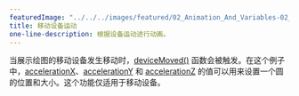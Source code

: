 ---
featuredImage: "../../../images/featured/02_Animation_And_Variables-02_Mobile_Device_Movement-thumbnail.jpg"
title: 移动设备运动
one-line-description: 根据设备运动进行动画。
---

当展示绘图的移动设备发生移动时，<a href="https://p5js.org/reference/#/p5/deviceMoved" target="_blank">deviceMoved()</a> 函数会被触发。在这个例子中，<a href="https://p5js.org/reference/#/p5/accelerationX" target="_blank">accelerationX</a>、<a href="https://p5js.org/reference/#/p5/accelerationY" target="_blank">accelerationY</a> 和 <a href="https://p5js.org/reference/#/p5/accelerationZ" target="_blank">accelerationZ</a> 的值可以用来设置一个圆的位置和大小。这个功能仅适用于移动设备。